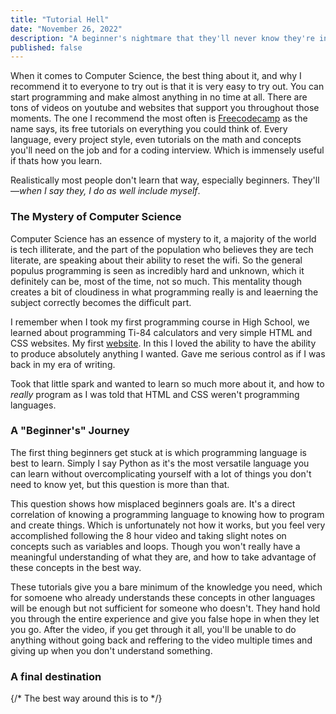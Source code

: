 ```yaml
---
title: "Tutorial Hell"
date: "November 26, 2022"
description: "A beginner's nightmare that they'll never know they're in."
published: false
---
```


When it comes to Computer Science, the best thing about it, and why I recommend it to everyone to try out is that it is very easy to try out. You can start programming and make almost anything in no time at all. There are tons of videos on youtube and websites that support you throughout those moments. The one I recommend the most often is <a href="https://www.freecodecamp.org/">Freecodecamp</a> as the name says, its free tutorials on everything you could think of. Every language, every project style, even tutorials on the math and concepts you'll need on the job and for a coding interview. Which is immensely useful if thats how you learn. 

Realistically most people don't learn that way, especially beginners. They'll—_when I say they, I do as well include myself_. 

### <span className="text-[#4ECDC4] underline underline-offset-8">The Mystery of Computer Science</span>

Computer Science has an essence of mystery to it, a majority of the world is tech illiterate, and the part of the population who believes they are tech literate, are speaking about their ability to reset the wifi. So the general populus programming is seen as incredibly hard and unknown, which it definitely can be, most of the time, not so much. This mentality though creates a bit of cloudiness in what programming really is and leaerning the subject correctly becomes the difficult part.

I remember when I took my first programming course in High School, we learned about programming Ti-84 calculators and very simple HTML and CSS websites. My first <a href="github.com/dooduneye/christ-website" className="text-[#4ECDC4] hover:underline">website</a>. In this I loved the ability to have the ability to produce absolutely anything I wanted. Gave me serious control as if I was back in my era of writing. 

Took that little spark and wanted to learn so much more about it, and how to _really_ program as I was told that HTML and CSS weren't programming languages.


### <span className="text-[#4ECDC4] underline underline-offset-8">A "Beginner's" Journey </span>

The first thing beginners get stuck at is which <span className="text-[#F57A89]"> programming language</span> is best to learn. Simply I say Python as it's the most versatile language you can learn without overcomplicating yourself with a lot of things you don't need to know yet, but this question is more than that. 

This question shows how misplaced beginners goals are. It's a direct correlation of knowing a programming language to knowing how to program and create things. Which is unfortunately not how it works, but you feel very accomplished following the 8 hour video and taking slight notes on concepts such as variables and loops. Though you won't really have a meaningful understanding of what they are, and how to take advantage of these concepts in the best way. 

These tutorials give you a bare minimum of the knowledge you need, which for somoene who already understands these concepts in other languages will be enough but not sufficient for someone who doesn't. They hand hold you through the entire experience and give you false hope in when they let you go. After the video, if you get through it all, you'll be unable to do anything without going back and reffering to the video multiple times and giving up when you don't understand something. 

### <span className="text-[#4ECDC4] underline underline-offset-8">A final destination </span>

{/* The best way around this is to  */}